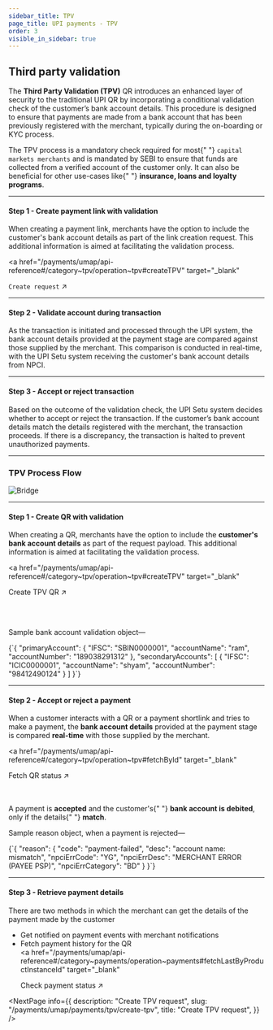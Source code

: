 ```yaml
---
sidebar_title: TPV
page_title: UPI payments - TPV
order: 3
visible_in_sidebar: true
---
```


## Third party validation

The **Third Party Validation (TPV)** QR introduces an enhanced layer of security to the traditional UPI QR by incorporating a conditional validation check of the customer’s bank account details. This procedure is designed to ensure that payments are made from a bank account that has been previously registered with the merchant, typically during the on-boarding or KYC process.

<Callout type="tip">
  The TPV process is a mandatory check required for most{" "}
  <code>capital markets merchants</code> and is mandated by SEBI to ensure that
  funds are collected from a verified account of the customer only. It can also
  be beneficial for other use-cases like{" "}
  <strong>insurance, loans and loyalty programs</strong>.
</Callout>

<hr class="primary" />

#### Step 1 - Create payment link with validation

When creating a payment link, merchants have the option to include the customer's bank account details as part of the link creation request. This additional information is aimed at facilitating the validation process.

<a
  href="/payments/umap/api-reference#/category~tpv/operation~tpv#createTPV"
  target="_blank"
>
  <code>Create request</code> ↗
</a>

<hr class="primary" />

#### Step 2 - Validate account during transaction

As the transaction is initiated and processed through the UPI system, the bank account details provided at the payment stage are compared against those supplied by the merchant. This comparison is conducted in real-time, with the UPI Setu system receiving the customer's bank account details from NPCI.

<hr class="primary" />

#### Step 3 - Accept or reject transaction

Based on the outcome of the validation check, the UPI Setu system decides whether to accept or reject the transaction. If the customer’s bank account details match the details registered with the merchant, the transaction proceeds. If there is a discrepancy, the transaction is halted to prevent unauthorized payments.

<hr class="primary" />

### TPV Process Flow

<img
  src="https://storage.googleapis.com/strapi-assets/latest/TPV-flow/TPV-flow.png"
  alt="Bridge"
/>

<hr class="primary" />

#### Step 1 - Create QR with validation

When creating a QR, merchants have the option to include the **customer's bank account details** as part of the request payload. This additional information is aimed at facilitating the validation process.

<a
  href="/payments/umap/api-reference#/category~tpv/operation~tpv#createTPV"
  target="_blank"
>
  Create TPV QR ↗
</a>

<br />
<br />

Sample bank account validation object—

<CodeBlockWithCopy language="json">
  {`{
    "primaryAccount": {
      "IFSC": "SBIN0000001",
      "accountName": "ram",
      "accountNumber": "189038291312"
    },
    "secondaryAccounts": [
      {
          "IFSC": "ICIC0000001",
          "accountName": "shyam",
          "accountNumber": "98412490124"
      }
    ]
}`}
</CodeBlockWithCopy>

<hr class="primary" />

#### Step 2 - Accept or reject a payment

When a customer interacts with a QR or a payment shortlink and tries to make a payment, the **bank account details** provided at the payment stage is compared **real-time** with those supplied by the merchant.

<a
  href="/payments/umap/api-reference#/category~tpv/operation~tpv#fetchById"
  target="_blank"
>
  Fetch QR status ↗
</a>

<br />
<br />

<Callout type="tip">
  A payment is <strong>accepted</strong> and the customer's{" "}
  <strong>bank account is debited</strong>, only if the details{" "}
  <strong>match</strong>.
</Callout>

<br />

Sample reason object, when a payment is rejected—

<CodeBlockWithCopy language="json">
  {`{
    "reason": {
      "code": "payment-failed",
      "desc": "account name: mismatch",
      "npciErrCode": "YG",
      "npciErrDesc": "MERCHANT ERROR (PAYEE PSP)",
      "npciErrCategory": "BD"
    }
}`}
</CodeBlockWithCopy>

<hr class="primary" />

#### Step 3 - Retrieve payment details

There are two methods in which the merchant can get the details of the payment made by the customer

- Get notified on payment events with merchant notifications
- Fetch payment history for the QR
  <br />
  <a
    href="/payments/umap/api-reference#/category~payments/operation~payments#fetchLastByProductInstanceId"
    target="_blank"
  >
    Check payment status ↗
  </a>

<NextPage
  info={{
    description: "Create TPV request",
    slug: "/payments/umap/payments/tpv/create-tpv",
    title: "Create TPV request",
  }}
/>

<WasPageHelpful />
